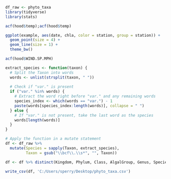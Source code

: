 ```r
df_raw <- phyto_taxa
library(tidyverse)
library(stats)
```

```r
acf(hood$temp);acf(hood$temp)
```
```r
ggplot(example, aes(date, chla, color = station, group = station)) +
  geom_point(size = 4) +
  geom_line(size = 1) +
  theme_bw()
```


```r
acf(hood$WIND.SP.MPH)
```


```r
extract_species <- function(taxon) {
  # Split the Taxon into words
  words <- unlist(strsplit(taxon, " "))
  
  # Check if "var." is present
  if ("var." %in% words) {
    # Extract the word right before "var." and any remaining words
    species_index <- which(words == "var.") - 1
    paste(words[species_index:length(words)], collapse = " ")
  } else {
    # If "var." is not present, take the last word as the species
    words[length(words)]
  }
}

# Apply the function in a mutate statement
df <- df_raw %>%
  mutate(Species = sapply(Taxon, extract_species),
         Taxon = gsub("\\bcf\\.\\s*", "", Taxon))

df <- df %>% distinct(Kingdom, Phylum, Class, AlgalGroup, Genus, Species, Taxon, .keep_all = TRUE)

write_csv(df, 'C:/Users/sperry/Desktop/phyto_taxa.csv')
```

